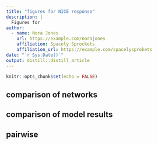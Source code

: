 ```yaml
---
title: "figures for NICE response"
description: |
  Figures for 
author:
  - name: Nora Jones 
    url: https://example.com/norajones
    affiliation: Spacely Sprockets
    affiliation_url: https://example.com/spacelysprokets
date: "`r Sys.Date()`"
output: distill::distill_article
---
```


```r
knitr::opts_chunk$set(echo = FALSE)
```



## comparison of networks

## comparison of model results

## pairwise  